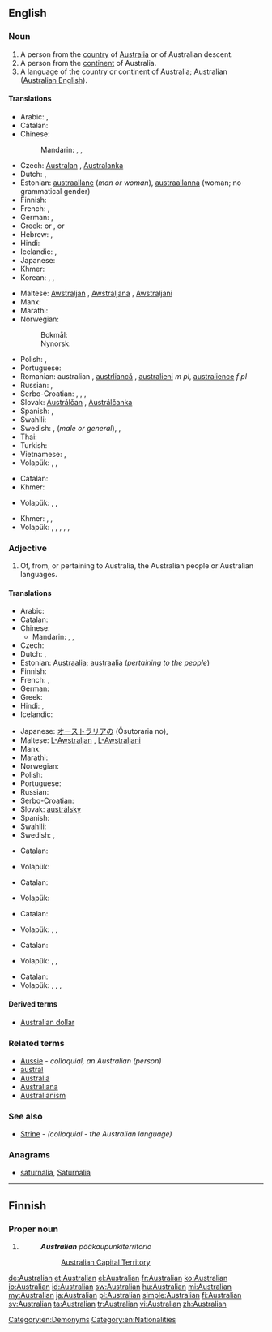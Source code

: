 ==English==

===Noun===
{{en-noun}}

# A person from the [[country]] of [[Australia]] or of Australian descent.
# A person from the [[continent]] of Australia.
# A language of the country or continent of Australia; Australian ([[Australian English]]).

====Translations====
{{trans-top|a person from the country of Australia or of Australian descent}}
* Arabic: {{t-|ar|أسترالي|m|tr='ustraaliy}}, {{t-|ar|أسترالية|f|tr='ustraalíyya}}
* Catalan: {{t-|ca|australià}}
* Chinese:
*: Mandarin: {{t-|cmn|澳大利亞人|sc=Hani}}, {{t-|cmn|澳大利亚人|tr=Aòdàlìyàrén|sc=Hani}}, {{t-|cmn|澳洲人|tr=Àozhōurén|sc=Hani}}
* Czech: [[Australan]] {{m}}, [[Australanka]] {{f}}
* Dutch: {{t+|nl|Australiër|m}}, {{t+|nl|Australische|f}}
* Estonian: [[austraallane]] (''man or woman''), [[austraallanna]] (woman; no grammatical gender)
* Finnish: {{t+|fi|australialainen}}
* French: {{t+|fr|Australien|m}}, {{t+|fr|Australienne|f}}
* German: {{t+|de|Australier|m}}, {{t+|de|Australierin|f}}
* Greek: {{t+|el|Αυστραλός|m|tr=Afstralós}} or {{t+|el|Αυστραλέζος|m|tr=Afstralézos}}, {{t-|el|Αυστραλή|f|tr=Afstralí}} or {{t-|el|Αυστραλέζα|f|tr=Afstraléza}}
* Hebrew: {{t+|he|אוסטרלי|m|tr=ost'rali}}, {{t-|he|אוסטרלית|f|tr=ost'ralit}}
* Hindi: {{t-|hi|आस्ट्रेलियन|tr=āsṭrēliyan|xs=Hindi}}
* Icelandic: {{t-|is|Ástrali|m}}, {{t-|is|Ástralíubúi|m}}
* Japanese: {{t-|ja|オーストラリア人|tr=Ōsutoraria-jin}}
* Khmer: {{t-|km|ជនជាតិអូស្ត្រាលី|sc=Khmr|tr=chɔɔn chiet oostraalii}}
* Korean: {{t-|ko|오스트레일리아 사람|tr=Oseuteureillia saram|sc=Hang}}, {{t-|ko|호주 사람|tr=Hoju saram|sc=Hang}}, {{t-|ko|오스트레일리아인|tr=Oseuteureillia-in|sc=Hang}}
{{trans-mid}}
* Maltese: [[Awstraljan]] {{m}}, [[Awstraljana]] {{f}}, [[Awstraljani]] {{p}}
* Manx: {{t-|gv|Austrailagh|xs=Manx}}
* Marathi: {{t-|mr|ऑस्ट्रेलियन|tr=ǒsṭrēliyana|sc=Deva}}
* Norwegian:
*: Bokmål: {{t+|no|australier|m}}
*: Nynorsk: {{t+|nn|australiar|m|xs=Norwegian Nynorsk}}
* Polish: {{t+|pl|Australijczyk|m}}, {{t+|pl|Australijka|f}}
* Portuguese: {{t+|pt|australiano}}
* Romanian: australian {{m}}, [[austrliancă]] {{f}}, [[australieni]] ''m pl'', [[australience]] ''f pl''
* Russian: {{t+|ru|австралиец|m|tr=avstralíjec}}, {{t+|ru|австралийка|f|tr=avstralíjka}}
* Serbo-Croatian: {{t|sh|Australac|m|alt=Austrálac}}, {{t|sh|Australka|f|alt=Aùstrālka}}, {{t|sh|Australijanac|m|alt=Australijánac}}, {{t|sh|Australijanka|f|alt=Australìjānka}}
* Slovak: [[Austrálčan]] {{m}}, [[Austrálčanka]] {{f}}
* Spanish: {{t+|es|australiano|m}}, {{t-|es|australiana|f}}
* Swahili: {{t+|sw|waustralia|xs=Swahili}}
* Swedish: {{t+|sv|australier}}, {{t+|sv|australiensare}} (''male or general''), {{t+|sv|australiensiska}}, {{t+|sv|australiska}} {{f}}
* Thai: {{t-|th|ชาวออสเตรเลีย|tr=chao ààwtdraelia}}
* Turkish: {{t+|tr|Avustralyalı}}
* Vietnamese: {{t-|vi|người Úc châu|xs=Vietnamese}}, {{t-|vi|người Úc|xs=Vietnamese}}
* Volapük: {{qualifier|♂♀}} {{t-|vo|Laustralänan}}, {{qualifier|♂}} {{t-|vo|hi-Laustralänan}}, {{qualifier|♀}} {{t-|vo|ji-Laustralänan}}
{{trans-bottom}}

{{trans-top|a person from the continent of Australia}}
* Catalan: {{t-|ca|australià|m}}
* Khmer: {{t-|km|ជនជាតិអូសេអានី|sc=Khmr|tr=chɔɔn chiet oosee’aanii}}
{{trans-mid}}
* Volapük: {{qualifier|♂♀}} {{t+|vo|Stralopan}}, {{qualifier|♂}} {{t+|vo|hi-Stralopan}}, {{qualifier|♀}} {{t+|vo|ji-Stralopan}}
{{trans-bottom}}

{{trans-top|a language of the country or continent of Australia; Australian (Australian English)}}
* Khmer: {{t-|km|អូស្ត្រាលី|sc=Khmr|tr=oostraalii}}, {{t-|km|អូសេអានី|sc=Khmr|tr=oosee’aanii}}, {{t-|km|ភាសាអង់គ្លេសអូស្ត្រាលី|sc=Khmr|tr=pʰiesaa ɑngkleih oostraalii}}
* Volapük: {{qualifier|Australia (country)}} {{t-|vo|Laustralänapük}}, {{t-|vo|Australia (continent)|alt=Stralopapük}}, {{qualifier|Australia (country) English}} {{t-|vo|Laustraläna-Linglänapük}}, {{qualifier|Australian (country) English}} {{t-|vo|Linglänapük Laustralänik}}, {{qualifier|Australia (continent) English}} {{t-|vo|Stralopa-Linglänapük}}, {{qualifier|Australian (continent) English}} {{t-|vo|Linglänapük Stralopik}}
{{trans-mid}}
{{trans-bottom}}

===Adjective===
{{en-adj|-}}

# Of, from, or pertaining to Australia, the Australian people or Australian languages.

====Translations====
{{trans-top|of or pertaining to Australia, the Australian people or languages}}
* Arabic: {{t-|ar|أسترالي|tr='ustraaliy}}
* Catalan: {{t-|ca|australià}}
* Chinese:
** Mandarin: {{t-|cmn|澳大利亞|alt=澳大利亞的|sc=Hani}}, {{t-|cmn|澳大利亚|alt=澳大利亚的|tr=Aòdàlìyà de|sc=Hani}}, {{t-|cmn|澳|alt=澳-|tr=Aò-|sc=Hani}}
* Czech: {{t+|cs|australský|m}}
* Dutch: {{t+|nl|Australisch}}, {{t+|nl|Australische}}
* Estonian: [[Austraalia]]; [[austraalia]] (''pertaining to the people'')
* Finnish: {{t+|fi|australialainen}}
* French: {{t+|fr|australien|m}}, {{t+|fr|australienne|f}}
* German: {{t+|de|australisch}}
* Greek: {{t-|el|αυστραλιανός|tr=afstralianós}}
* Hindi: {{t-|hi|आस्ट्रेलियन|tr=āsṭrēliyan|xs=Hindi}}, {{t-|hi|ऑस्ट्रेलियाई|tr=osṭreliyā'ī|sc=Deva}}
* Icelandic: {{t-|is|ástralskur}}
{{trans-mid}}
* Japanese: [[オーストラリア]]の (Ōsutoraria no), {{t+|ja|豪|alt=豪-|tr=ごう-, Gō-}}
* Maltese: [[L-Awstraljan]] {{m}}, [[L-Awstraljani]] {{p}}
* Manx: {{t-|gv|Austrailagh|xs=Manx}}
* Marathi: {{t-|mr|ऑस्ट्रेलियन|tr=ǒsṭrēliyana|sc=Deva}}
* Norwegian: {{t-|no|australsk}}
* Polish: {{t+|pl|australijski|m}}
* Portuguese: {{t+|pt|australiano}}
* Russian: {{t+|ru|австралийский|tr=avstralíjskij}}
* Serbo-Croatian: {{t|sh|australski|alt=aùstrālskī}}
* Slovak: [[austrálsky]]
* Spanish: {{t+|es|australiano}}
* Swahili: {{t+|sw|waustralia|xs=Swahili}}
* Swedish: {{t+|sv|australiensisk}}, {{t+|sv|australisk}}
{{trans-bottom}}

{{trans-top|of or pertaining to the country of Australia}}
* Catalan: {{t-|ca|australià}}
{{trans-mid}}
* Volapük: {{t+|vo|Laustralänik}}
{{trans-bottom}}

{{trans-top|of or pertaining to the continent of Australia}}
* Catalan: {{t-|ca|australià}}
{{trans-mid}}
* Volapük: {{t+|vo|Stralopik}}
{{trans-bottom}}

{{trans-top|of or pertaining to a person (people) of the country of Australia}}
* Catalan: {{t-|ca|australià}}
{{trans-mid}}
* Volapük: {{qualifier|♂♀}} {{t-|vo|Laustralänanik}}, {{qualifier|♂}} {{t-|vo|hi-Laustralänanik}}, {{qualifier|♀}} {{t-|vo|ji-Laustralänanik}}
{{trans-bottom}}

{{trans-top|of or pertaining to a person (people) of the continent of Australia}}
* Catalan: {{t-|ca|australià}}
{{trans-mid}}
* Volapük: {{qualifier|♂♀}} {{t-|vo|Stralopanik}}, {{qualifier|♂}} {{t-|vo|hi-Stralopanik}}, {{qualifier|♀}} {{t-|vo|ji-Stralopanik}}
{{trans-bottom}}

{{trans-top|of or pertaining to a language (languages) of Australia (country or continent); Australian English}}
* Catalan: {{t-|ca|australià}}
* Volapük: {{qualifier|country}} {{t-|vo|Laustralänapükik}}, {{qualifier|continent}} {{t-|vo|Stralopapükik}}, {{qualifier|Australia (country)}} {{t-|vo|Laustraläna-Linglänapükik}}, {{qualifier|Australia (continent)}} {{t-|vo|Stralopa-Linglänapükik}}
{{trans-mid}}
{{trans-bottom}}

====Derived terms====
* [[Australian dollar]]

===Related terms===
* [[Aussie]] - ''colloquial, an Australian (person)''
* [[austral]]
* [[Australia]]
* [[Australiana]]
* [[Australianism]]

===See also===
* [[Strine]] - ''(colloquial - the Australian language)''

===Anagrams===
* [[saturnalia#English|saturnalia]], [[Saturnalia#English|Saturnalia]]

[[Category:en:Demonyms]]
[[Category:en:Nationalities]]

----

==Finnish==

===Proper noun===
{{head|fi|proper noun form}}

# {{fi-form of|type=proper noun|case=genitive|pl=singular|[[Australia#Finnish|Australia]]}}
#: '''''Australian''' pääkaupunkiterritorio''
#:: [[Australian Capital Territory]]

[[de:Australian]]
[[et:Australian]]
[[el:Australian]]
[[fr:Australian]]
[[ko:Australian]]
[[io:Australian]]
[[id:Australian]]
[[sw:Australian]]
[[hu:Australian]]
[[mi:Australian]]
[[my:Australian]]
[[ja:Australian]]
[[pl:Australian]]
[[simple:Australian]]
[[fi:Australian]]
[[sv:Australian]]
[[ta:Australian]]
[[tr:Australian]]
[[vi:Australian]]
[[zh:Australian]]